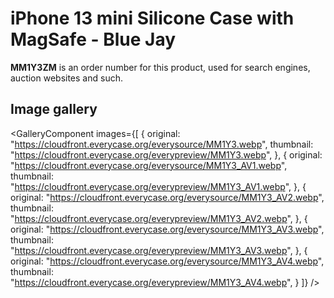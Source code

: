 
# iPhone 13 mini Silicone Case with MagSafe - Blue Jay

<Callout type='info' emoji='👉🏻'>**MM1Y3ZM** is an order number for this product, used for search engines, auction websites and such.</Callout>

## Image gallery

<GalleryComponent
    images={[
      {
        original: "https://cloudfront.everycase.org/everysource/MM1Y3.webp",
        thumbnail: "https://cloudfront.everycase.org/everypreview/MM1Y3.webp",
      },
      {
        original: "https://cloudfront.everycase.org/everysource/MM1Y3_AV1.webp",
        thumbnail: "https://cloudfront.everycase.org/everypreview/MM1Y3_AV1.webp",
      },
      {
        original: "https://cloudfront.everycase.org/everysource/MM1Y3_AV2.webp",
        thumbnail: "https://cloudfront.everycase.org/everypreview/MM1Y3_AV2.webp",
      },
      {
        original: "https://cloudfront.everycase.org/everysource/MM1Y3_AV3.webp",
        thumbnail: "https://cloudfront.everycase.org/everypreview/MM1Y3_AV3.webp",
      },
      {
        original: "https://cloudfront.everycase.org/everysource/MM1Y3_AV4.webp",
        thumbnail: "https://cloudfront.everycase.org/everypreview/MM1Y3_AV4.webp",
      }
    ]}
  />
